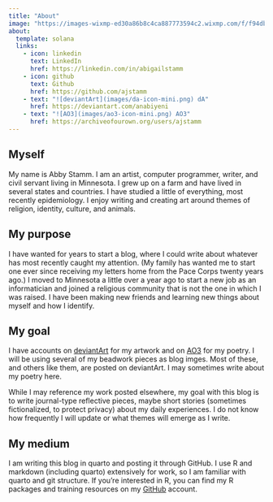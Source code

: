 ```yaml
---
title: "About"
image: "https://images-wixmp-ed30a86b8c4ca887773594c2.wixmp.com/f/f94db2db-b96a-432a-94d7-028d717c10a1/d948ovd-84d2f421-4c82-4cfe-a64e-7f0ba60edc0d.jpg/v1/fit/w_600,h_858,q_70,strp/plush_fawn_by_anabiyeni_d948ovd-375w-2x.jpg?token=eyJ0eXAiOiJKV1QiLCJhbGciOiJIUzI1NiJ9.eyJzdWIiOiJ1cm46YXBwOjdlMGQxODg5ODIyNjQzNzNhNWYwZDQxNWVhMGQyNmUwIiwiaXNzIjoidXJuOmFwcDo3ZTBkMTg4OTgyMjY0MzczYTVmMGQ0MTVlYTBkMjZlMCIsIm9iaiI6W1t7ImhlaWdodCI6Ijw9ODU4IiwicGF0aCI6IlwvZlwvZjk0ZGIyZGItYjk2YS00MzJhLTk0ZDctMDI4ZDcxN2MxMGExXC9kOTQ4b3ZkLTg0ZDJmNDIxLTRjODItNGNmZS1hNjRlLTdmMGJhNjBlZGMwZC5qcGciLCJ3aWR0aCI6Ijw9NjAwIn1dXSwiYXVkIjpbInVybjpzZXJ2aWNlOmltYWdlLm9wZXJhdGlvbnMiXX0.qplsQv27peSIrxvcw07BzspVdxkgz9uUjbJFq_ZoIcQ"
about: 
  template: solana
  links:
    - icon: linkedin
      text: LinkedIn
      href: https://linkedin.com/in/abigailstamm
    - icon: github
      text: Github
      href: https://github.com/ajstamm
    - text: "![deviantArt](images/da-icon-mini.png) dA"
      href: https://deviantart.com/anabiyeni
    - text: "![AO3](images/ao3-icon-mini.png) AO3"
      href: https://archiveofourown.org/users/ajstamm
---
```


## Myself

My name is Abby Stamm. I am an artist, computer programmer, writer, and civil servant living in Minnesota. I grew up on a farm and have lived in several states and countries. I have studied a little of everything, most recently epidemiology. I enjoy writing and creating art around themes of religion, identity, culture, and animals.

## My purpose

I have wanted for years to start a blog, where I could write about whatever has most recently caught my attention. (My family has wanted me to start one ever since receiving my letters home from the Pace Corps twenty years ago.) I moved to Minnesota a little over a year ago to start a new job as an informatician and joined a religious community that is not the one in which I was raised. I have been making new friends and learning new things about myself and how I identify. 

## My goal

I have accounts on [deviantArt](https://deviantart.com/anabiyeni) for my artwork and on [AO3](https://archiveofourown.org/users/ajstamm) for my poetry. I will be using several of my beadwork pieces as blog imges. Most of these, and others like them, are posted on deviantArt. I may sometimes write about my poetry here.

While I may reference my work posted elsewhere, my goal with this blog is to write journal-type reflective pieces, maybe short stories (sometimes fictionalized, to protect privacy) about my daily experiences. I do not know how frequently I will update or what themes will emerge as I write.

## My medium

I am writing this blog in quarto and posting it through GitHub. I use R and markdown (including quarto) extensively for work, so I am familiar with quarto and git structure. If you're interested in R, you can find my R packages and training resources on my [GitHub](https://github.com/ajstamm) account.

